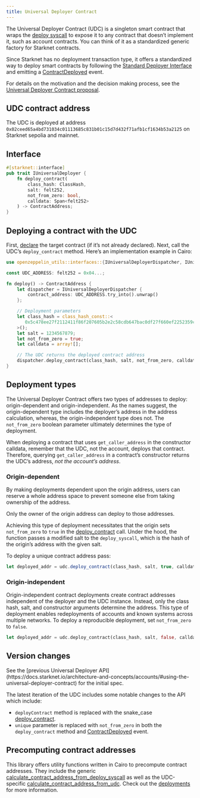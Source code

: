 ```yaml
---
title: Universal Deployer Contract
---
```


The Universal Deployer Contract (UDC) is a singleton smart contract that wraps the [deploy syscall](https://docs.starknet.io/architecture-and-concepts/smart-contracts/system-calls-cairo1/#deploy) to expose it to any contract that doesn’t implement it, such as account contracts. You can think of it as a standardized generic factory for Starknet contracts.

Since Starknet has no deployment transaction type, it offers a standardized way to deploy smart contracts by following the [Standard Deployer Interface](https://community.starknet.io/t/snip-deployer-contract-interface/2772) and emitting a [ContractDeployed](./api/udc#IUniversalDeployer-ContractDeployed) event.

For details on the motivation and the decision making process, see the [Universal Deployer Contract proposal](https://community.starknet.io/t/universal-deployer-contract-proposal/1864).

## UDC contract address

The UDC is deployed at address `0x02ceed65a4bd731034c01113685c831b01c15d7d432f71afb1cf1634b53a2125` on Starknet sepolia and mainnet.

## Interface

```rust
#[starknet::interface]
pub trait IUniversalDeployer {
    fn deploy_contract(
        class_hash: ClassHash,
        salt: felt252,
        not_from_zero: bool,
        calldata: Span<felt252>
    ) -> ContractAddress;
}
```

## Deploying a contract with the UDC

First, [declare](https://docs.starknet.io/architecture-and-concepts/network-architecture/transactions/#declare-transaction) the target contract (if it’s not already declared).
Next, call the UDC’s `deploy_contract` method.
Here’s an implementation example in Cairo:

```rust
use openzeppelin_utils::interfaces::{IUniversalDeployerDispatcher, IUniversalDeployerDispatcherTrait};

const UDC_ADDRESS: felt252 = 0x04...;

fn deploy() -> ContractAddress {
    let dispatcher = IUniversalDeployerDispatcher {
        contract_address: UDC_ADDRESS.try_into().unwrap()
    };

    // Deployment parameters
    let class_hash = class_hash_const::<
       0x5c478ee27f2112411f86f207605b2e2c58cdb647bac0df27f660ef2252359c6
    >();
    let salt = 1234567879;
    let not_from_zero = true;
    let calldata = array![];

    // The UDC returns the deployed contract address
    dispatcher.deploy_contract(class_hash, salt, not_from_zero, calldata.span())
}
```

## Deployment types

The Universal Deployer Contract offers two types of addresses to deploy: origin-dependent and origin-independent.
As the names suggest, the origin-dependent type includes the deployer’s address in the address calculation,
whereas, the origin-independent type does not.
The `not_from_zero` boolean parameter ultimately determines the type of deployment.

<Callout type='warn'>


When deploying a contract that uses `get_caller_address` in the constructor calldata, remember that the UDC, not the account, deploys that contract.
Therefore, querying `get_caller_address` in a contract’s constructor returns the UDC’s address, _not the account’s address_.

</Callout>

### Origin-dependent

By making deployments dependent upon the origin address, users can reserve a whole address space to prevent someone else from taking ownership of the address.

Only the owner of the origin address can deploy to those addresses.

Achieving this type of deployment necessitates that the origin sets `not_from_zero` to `true` in the [deploy_contract](./api/udc#UniversalDeployer-deploy_contract) call.
Under the hood, the function passes a modified salt to the `deploy_syscall`, which is the hash of the origin’s address with the given salt.

To deploy a unique contract address pass:

```js
let deployed_addr = udc.deploy_contract(class_hash, salt, true, calldata.span());
```

### Origin-independent

Origin-independent contract deployments create contract addresses independent of the deployer and the UDC instance.
Instead, only the class hash, salt, and constructor arguments determine the address.
This type of deployment enables redeployments of accounts and known systems across multiple networks.
To deploy a reproducible deployment, set `not_from_zero` to `false`.

```rust
let deployed_addr = udc.deploy_contract(class_hash, salt, false, calldata.span());
```

## Version changes

<Callout>
See the [previous Universal Deployer API](https://docs.starknet.io/architecture-and-concepts/accounts/#using-the-universal-deployer-contract) for the initial spec.
</Callout>

The latest iteration of the UDC includes some notable changes to the API which include:

* `deployContract` method is replaced with the snake_case [deploy_contract](./api/udc#UniversalDeployer-deploy_contract).
* `unique` parameter is replaced with `not_from_zero` in both the `deploy_contract` method and [ContractDeployed](./api/udc#IUniversalDeployer-ContractDeployed) event.

## Precomputing contract addresses

This library offers utility functions written in Cairo to precompute contract addresses.
They include the generic [calculate_contract_address_from_deploy_syscall](./api/utilities#deployments-calculate_contract_address_from_deploy_syscall) as well as the UDC-specific [calculate_contract_address_from_udc](./api/utilities#deployments-calculate_contract_address_from_udc).
Check out the [deployments](./api/utilities#deployments) for more information.
